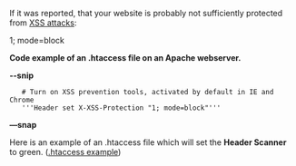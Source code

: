 If it was reported, that your website is probably not sufficiently protected from [https://en.wikipedia.org/wiki/Cross-site_scripting XSS attacks]:

1; mode=block

'''Code example of an .htaccess file on an Apache webserver.'''

'''--snip'''<br /><pre>
   # Turn on XSS prevention tools, activated by default in IE and Chrome
   '''Header set X-XSS-Protection "1; mode=block"'''
</pre>
'''—snap'''

Here is an example of an .htaccess file which will set the '''Header Scanner''' to green.
([[Htaccess/EN|.htaccess example]])